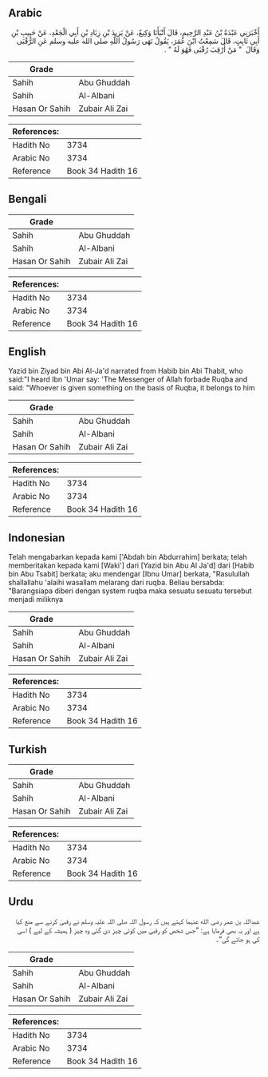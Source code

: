 ## Arabic


<div dir="rtl" lang="ar" style={{fontSize:'larger',backgroundColor:'#f8f9fa',padding:20}}>
أَخْبَرَنِي عَبْدَةُ بْنُ عَبْدِ الرَّحِيمِ، قَالَ أَنْبَأَنَا وَكِيعٌ، عَنْ يَزِيدَ بْنِ زِيَادِ بْنِ أَبِي الْجَعْدِ، عَنْ حَبِيبِ بْنِ أَبِي ثَابِتٍ، قَالَ سَمِعْتُ ابْنَ عُمَرَ، يَقُولُ نَهَى رَسُولُ اللَّهِ صلى الله عليه وسلم عَنِ الرُّقْبَى وَقَالَ ‏ "‏ مَنْ أُرْقِبَ رُقْبَى فَهُوَ لَهُ ‏"‏ ‏.‏
</div>
<div style={{backgroundColor:'#f8f9fa',padding:20, marginBottom: 10}}><table> <thead> <tr> <th>Grade</th> <th></th> </tr> </thead> <tbody> <tr><td>Sahih</td><td>Abu Ghuddah</td></tr><tr><td>Sahih</td><td>Al-Albani</td></tr><tr><td>Hasan Or Sahih</td><td>Zubair Ali Zai</td></tr></tbody></table><table> <thead> <tr> <th>References:</th> <th></th> </tr> </thead> <tbody><tr><td>Hadith No</td><td>3734</td></tr><tr><td>Arabic No</td><td>3734</td></tr><tr><td>Reference</td><td>Book 34 Hadith 16</td></tr></tbody></table></div>

## Bengali


<div dir="ltr" lang="bn" style={{fontSize:'larger',backgroundColor:'#f8f9fa',padding:20}}>

</div>
<div style={{backgroundColor:'#f8f9fa',padding:20, marginBottom: 10}}><table> <thead> <tr> <th>Grade</th> <th></th> </tr> </thead> <tbody> <tr><td>Sahih</td><td>Abu Ghuddah</td></tr><tr><td>Sahih</td><td>Al-Albani</td></tr><tr><td>Hasan Or Sahih</td><td>Zubair Ali Zai</td></tr></tbody></table><table> <thead> <tr> <th>References:</th> <th></th> </tr> </thead> <tbody><tr><td>Hadith No</td><td>3734</td></tr><tr><td>Arabic No</td><td>3734</td></tr><tr><td>Reference</td><td>Book 34 Hadith 16</td></tr></tbody></table></div>

## English


<div dir="ltr" lang="en" style={{fontSize:'larger',backgroundColor:'#f8f9fa',padding:20}}>
Yazid bin Ziyad bin Abi Al-Ja'd narrated from Habib bin Abi Thabit, who said:"I heard Ibn 'Umar say: 'The Messenger of Allah forbade Ruqba and said: "Whoever is given something on the basis of Ruqba, it belongs to him
</div>
<div style={{backgroundColor:'#f8f9fa',padding:20, marginBottom: 10}}><table> <thead> <tr> <th>Grade</th> <th></th> </tr> </thead> <tbody> <tr><td>Sahih</td><td>Abu Ghuddah</td></tr><tr><td>Sahih</td><td>Al-Albani</td></tr><tr><td>Hasan Or Sahih</td><td>Zubair Ali Zai</td></tr></tbody></table><table> <thead> <tr> <th>References:</th> <th></th> </tr> </thead> <tbody><tr><td>Hadith No</td><td>3734</td></tr><tr><td>Arabic No</td><td>3734</td></tr><tr><td>Reference</td><td>Book 34 Hadith 16</td></tr></tbody></table></div>

## Indonesian


<div dir="ltr" lang="id" style={{fontSize:'larger',backgroundColor:'#f8f9fa',padding:20}}>
Telah mengabarkan kepada kami ['Abdah bin Abdurrahim] berkata; telah memberitakan kepada kami [Waki'] dari [Yazid bin Abu Al Ja'd] dari [Habib bin Abu Tsabit] berkata; aku mendengar [Ibnu Umar] berkata, "Rasulullah shallallahu 'alaihi wasallam melarang dari ruqba. Beliau bersabda: "Barangsiapa diberi dengan system ruqba maka sesuatu sesuatu tersebut menjadi miliknya
</div>
<div style={{backgroundColor:'#f8f9fa',padding:20, marginBottom: 10}}><table> <thead> <tr> <th>Grade</th> <th></th> </tr> </thead> <tbody> <tr><td>Sahih</td><td>Abu Ghuddah</td></tr><tr><td>Sahih</td><td>Al-Albani</td></tr><tr><td>Hasan Or Sahih</td><td>Zubair Ali Zai</td></tr></tbody></table><table> <thead> <tr> <th>References:</th> <th></th> </tr> </thead> <tbody><tr><td>Hadith No</td><td>3734</td></tr><tr><td>Arabic No</td><td>3734</td></tr><tr><td>Reference</td><td>Book 34 Hadith 16</td></tr></tbody></table></div>

## Turkish


<div dir="ltr" lang="tr" style={{fontSize:'larger',backgroundColor:'#f8f9fa',padding:20}}>

</div>
<div style={{backgroundColor:'#f8f9fa',padding:20, marginBottom: 10}}><table> <thead> <tr> <th>Grade</th> <th></th> </tr> </thead> <tbody> <tr><td>Sahih</td><td>Abu Ghuddah</td></tr><tr><td>Sahih</td><td>Al-Albani</td></tr><tr><td>Hasan Or Sahih</td><td>Zubair Ali Zai</td></tr></tbody></table><table> <thead> <tr> <th>References:</th> <th></th> </tr> </thead> <tbody><tr><td>Hadith No</td><td>3734</td></tr><tr><td>Arabic No</td><td>3734</td></tr><tr><td>Reference</td><td>Book 34 Hadith 16</td></tr></tbody></table></div>

## Urdu


<div dir="rtl" lang="ur" style={{fontSize:'larger',backgroundColor:'#f8f9fa',padding:20}}>
عبداللہ بن عمر رضی الله عنہما کہتے ہیں کہ رسول اللہ صلی اللہ علیہ وسلم نے رقبیٰ کرنے سے منع کیا ہے اور یہ بھی فرمایا ہے: ”جس شخص کو رقبیٰ میں کوئی چیز دی گئی وہ چیز ( ہمیشہ کے لیے ) اسی کی ہو جائے گی“۔
</div>
<div style={{backgroundColor:'#f8f9fa',padding:20, marginBottom: 10}}><table> <thead> <tr> <th>Grade</th> <th></th> </tr> </thead> <tbody> <tr><td>Sahih</td><td>Abu Ghuddah</td></tr><tr><td>Sahih</td><td>Al-Albani</td></tr><tr><td>Hasan Or Sahih</td><td>Zubair Ali Zai</td></tr></tbody></table><table> <thead> <tr> <th>References:</th> <th></th> </tr> </thead> <tbody><tr><td>Hadith No</td><td>3734</td></tr><tr><td>Arabic No</td><td>3734</td></tr><tr><td>Reference</td><td>Book 34 Hadith 16</td></tr></tbody></table></div>